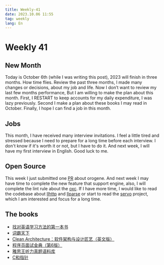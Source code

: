 ```yaml
---
title: Weekly-41
date: 2023.10.06 11:55
tag: weekly
lang: En
---
```


# Weekly 41

## New Month

Today is October 6th (while I was writing this post), 2023 will finish in three months. How time flies. Review the past three months, I made many changes or decisions, about my job and life. Now I don’t want to review my last few months performance,  But I am willing to make the plan about this month. First, I RESTART to keep accounts  for my daily expenditure, I was lazy previously. Second I make a plan about these books I may read in October.  Finally, I hope I can find a job in this month.

## Jobs

This month, I have received many interview invitations. I feel a little tired and stressed because I need to prepare for a long time before each interview. I don't know if it's worth it or not, but I have to do it. And next week, I will have my first interview in English. Good luck to me.

## Open Source

This week I just submitted one [PR](https://github.com/orogene/orogene/pull/300) about orogene. And next week I may have time to complete the new feature that support engine, also, I will complete the lint rule about the [oxc](https://github.com/web-infra-dev/oxc/pull/938). If I have more time, I would like to read the codebase about [llhttp](https://github.com/nodejs/llhttp) and [llparse](https://github.com/nodejs/llparse) or start to read the [servo](https://servo.org) project, which I am interested and focus for a long time.

## The books

* [找对英语学习方法的第一本书](https://book.douban.com/subject/11522125)
* [词霸天下](https://book.douban.com/subject/30336090)
* [Clean Architecture：软件架构与设计匠艺（英文版）](https://book.douban.com/subject/30290504)
* [程序员面试金典（第6版）](https://book.douban.com/subject/34813624)
* [雅思王听力真题语料库](https://book.douban.com/subject/6726127)
* [C和指针](https://book.douban.com/subject/3012360)
